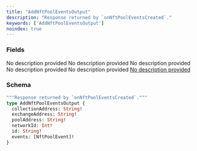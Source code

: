 ```yaml
---
title: "AddNftPoolEventsOutput"
description: "Response returned by `onNftPoolEventsCreated`."
keywords: ['AddNftPoolEventsOutput']
noindex: true
---
```


### Fields

<ResponseField name="collectionAddress" type="String!" required>
  No description provided
</ResponseField>

<ResponseField name="exchangeAddress" type="String!" required>
  No description provided
</ResponseField>

<ResponseField name="poolAddress" type="String!" required>
  No description provided
</ResponseField>

<ResponseField name="networkId" type="Int!" required>
  No description provided
</ResponseField>

<ResponseField name="id" type="String!" required>
  No description provided
</ResponseField>

<a href="/api-reference/types/nftpoolevent">
  <ResponseField name="events" type="[NftPoolEvent]!" required>
    No description provided
  </ResponseField>
</a>

### Schema


```graphql 
"""Response returned by `onNftPoolEventsCreated`."""
type AddNftPoolEventsOutput {
  collectionAddress: String!
  exchangeAddress: String!
  poolAddress: String!
  networkId: Int!
  id: String!
  events: [NftPoolEvent]!
}
```
